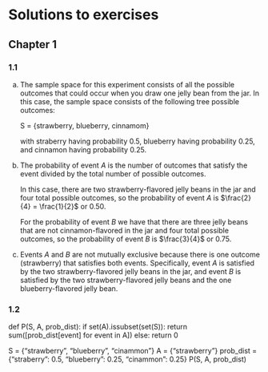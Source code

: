 # Solutions to exercises
 
## Chapter 1

### 1.1

a. The sample space for this experiment consists of all the possible outcomes that could occur when you draw one jelly bean from the jar. In this case, the sample space consists of the following tree possible outcomes:

    S = {strawberry, blueberry, cinnamom}

    with straberry having probability 0.5, blueberry having probability 0.25, and cinnamon having probability 0.25.

b. The probability of event $A$ is the number of outcomes that satisfy the event divided by the total number of possible outcomes.

    In this case, there are two strawberry-flavored jelly beans in the jar and four total possible outcomes, so the probability of event $A$ is $\frac{2}{4} = \frac{1}{2}$  or 0.50.

    For the probability of event $B$ we have that there are three jelly beans that are not cinnamon-flavored in the jar and four total possible outcomes, so the probability of event $B$ is $\frac{3}{4}$ or 0.75.

c. Events $A$ and $B$ are not mutually exclusive because there is one outcome (strawberry) that satisfies both events. Specifically, event $A$ is satisfied by the two strawberry-flavored jelly beans in the jar, and event $B$ is satisfied by the two strawberry-flavored jelly beans and the one blueberry-flavored jelly bean.


### 1.2

def P(S, A, prob_dist):
    if set(A).issubset(set(S)):
        return sum([prob_dist[event] for event in A])
    else:
        return 0


S = {"strawberry", "blueberry", "cinammon"}
A = {"strawberry"}
prob_dist = {"straberry": 0.5, "blueberry": 0.25, "cinammon": 0.25}
P(S, A, prob_dist)